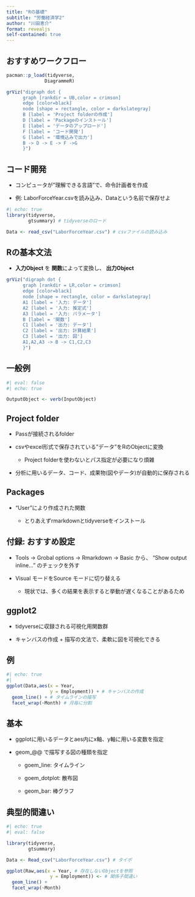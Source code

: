 ```yaml
---
title: "Rの基礎"
subtitle: "労働経済学2"
author: "川田恵介"
format: revealjs
self-contained: true
---
```


## おすすめワークフロー

```r
pacman::p_load(tidyverse,
              DiagrammeR)
```

```r
grViz("digraph dot {
      graph [rankdir = UB,color = crimson]
      edge [color=black]
      node [shape = rectangle, color = darkslategray]
      B [label = 'Project folderの作成']
      D [label = 'Packageのインストール']
      E [label = 'データのアップロード']
      F [label = 'コード開発']
      G [label = '環境込みで出力']
      B -> D -> E -> F ->G
      }")
```

## コード開発

- コンピュータが"理解できる言語"で、命令計画者を作成

- 例: LaborForceYear.csvを読み込み、Dataという名前で保存せよ

```r
#| echo: true
library(tidyverse,
        gtsummary) # tidyverseのロード

Data <- read_csv("LaborForceYear.csv") # csvファイルの読み込み
```


## Rの基本文法

- **入力Object** を **関数**によって変換し、 **出力Object** 

```r
grViz("digraph dot {
      graph [rankdir = LR,color = crimson]
      edge [color=black]
      node [shape = rectangle, color = darkslategray]
      A1 [label = '入力: データ']
      A2 [label = '入力: 推定式']
      A3 [label = '入力: パラメータ']
      B [label = '関数']
      C1 [label = '出力: データ']
      C2 [label = '出力: 計算結果']
      C3 [label = '出力: 図']
      A1,A2,A3 -> B -> C1,C2,C3
      }")
```

## 一般例

```r
#| eval: false
#| echo: true

OutputObject <- verb(InputObject)
```

## Project folder

- Passが接続されるfolder

- csvやexcel形式で保存されている"データ"をRのObjectに変換

    - Project folderを使わないとパス指定が必要になり煩雑

- 分析に用いるデータ、コード、成果物(図やデータ)が自動的に保存される

## Packages

- "User"により作成された関数

    - とりあえずrmarkdownとtidyverseをインストール

## 付録: おすすめ設定

- Tools -> Grobal options -> Rmarkdown -> Basic から、 "Show output inline..." のチェックを外す

- Visual モードをSource モードに切り替える

    - 現状では、多くの結果を表示すると挙動が遅くなることがあるため
    
## ggplot2

- tidyverseに収録される可視化用関数群

- キャンバスの作成 + 描写の文法で、柔軟に図を可視化できる

## 例

```r
#| echo: true
#| 
ggplot(Data,aes(x = Year,
                y = Employment)) + # キャンバスの作成
  geom_line() + # タイムラインの描写
  facet_wrap(~Month) # 月毎に分割
```

## 基本

- ggplotに用いるデータとaes内にx軸、y軸に用いる変数を指定

- geom_@@ で描写する図の種類を指定

    - goem_line: タイムライン
    
    - goem_dotplot: 散布図
    
    - geom_bar: 棒グラフ

## 典型的間違い

```r
#| echo: true
#| eval: false

library(tidyverse,
        gtsummary) 

Data <- Read_csv("LaborForceYear.csv") # タイポ

ggplot(Raw,aes(x = Year, # 存在しないObjectを参照
                y = Employment)) <- # 関係子間違い
  geom_line() +
  facet_wrap(~Month)
```
